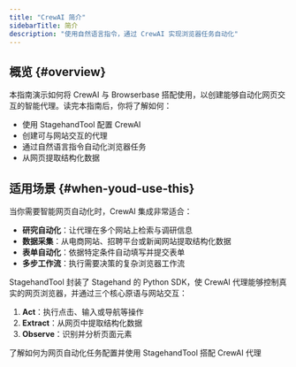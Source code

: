```yaml
---
title: "CrewAI 简介"
sidebarTitle: 简介
description: "使用自然语言指令，通过 CrewAI 实现浏览器任务自动化"
---
```


## 概览 {#overview}

本指南演示如何将 CrewAI 与 Browserbase 搭配使用，以创建能够自动化网页交互的智能代理。读完本指南后，你将了解如何：

- 使用 StagehandTool 配置 CrewAI
- 创建可与网站交互的代理
- 通过自然语言指令自动化浏览器任务
- 从网页提取结构化数据

## 适用场景 {#when-youd-use-this}

当你需要智能网页自动化时，CrewAI 集成非常适合：

- **研究自动化**：让代理在多个网站上检索与调研信息
- **数据采集**：从电商网站、招聘平台或新闻网站提取结构化数据
- **表单自动化**：依据特定条件自动填写并提交表单
- **多步工作流**：执行需要决策的复杂浏览器工作流

StagehandTool 封装了 Stagehand 的 Python SDK，使 CrewAI 代理能够控制真实的网页浏览器，并通过三个核心原语与网站交互：

1. **Act**：执行点击、输入或导航等操作
2. **Extract**：从网页中提取结构化数据
3. **Observe**：识别并分析页面元素

<CardGroup cols={1}>
  <Card title="CrewAI 配置" icon="gear" href="/zh/integrations/crew-ai/configuration">
    了解如何为网页自动化任务配置并使用 StagehandTool 搭配 CrewAI 代理
  </Card>
</CardGroup>